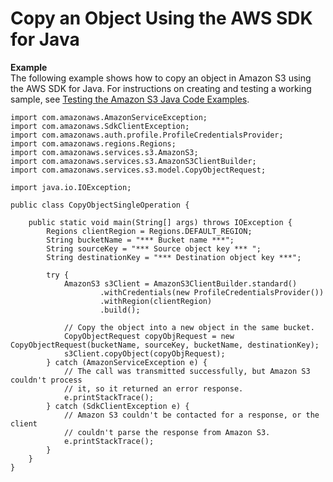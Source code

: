 # Copy an Object Using the AWS SDK for Java<a name="CopyingObjectUsingJava"></a>

**Example**  
The following example shows how to copy an object in Amazon S3 using the AWS SDK for Java\. For instructions on creating and testing a working sample, see [Testing the Amazon S3 Java Code Examples](UsingTheMPJavaAPI.mdx#TestingJavaSamples)\.   

```
import com.amazonaws.AmazonServiceException;
import com.amazonaws.SdkClientException;
import com.amazonaws.auth.profile.ProfileCredentialsProvider;
import com.amazonaws.regions.Regions;
import com.amazonaws.services.s3.AmazonS3;
import com.amazonaws.services.s3.AmazonS3ClientBuilder;
import com.amazonaws.services.s3.model.CopyObjectRequest;

import java.io.IOException;

public class CopyObjectSingleOperation {

    public static void main(String[] args) throws IOException {
        Regions clientRegion = Regions.DEFAULT_REGION;
        String bucketName = "*** Bucket name ***";
        String sourceKey = "*** Source object key *** ";
        String destinationKey = "*** Destination object key ***";

        try {
            AmazonS3 s3Client = AmazonS3ClientBuilder.standard()
                    .withCredentials(new ProfileCredentialsProvider())
                    .withRegion(clientRegion)
                    .build();

            // Copy the object into a new object in the same bucket.
            CopyObjectRequest copyObjRequest = new CopyObjectRequest(bucketName, sourceKey, bucketName, destinationKey);
            s3Client.copyObject(copyObjRequest);
        } catch (AmazonServiceException e) {
            // The call was transmitted successfully, but Amazon S3 couldn't process 
            // it, so it returned an error response.
            e.printStackTrace();
        } catch (SdkClientException e) {
            // Amazon S3 couldn't be contacted for a response, or the client  
            // couldn't parse the response from Amazon S3.
            e.printStackTrace();
        }
    }
}
```